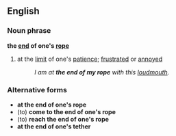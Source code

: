 ==English==
===Noun phrase===
'''the [[end]] of one's [[rope]]'''
#{{idiom}} at the [[limit]] of one's [[patience]]; [[frustrated]] or [[annoyed]]
#:''I am at '''the end of my rope''' with this [[loudmouth]].''

===Alternative forms===
*'''at the end of one's rope'''
*(to) '''come to the end of one's rope'''
*(to) '''reach the end of one's rope'''
*'''at the end of one's tether'''